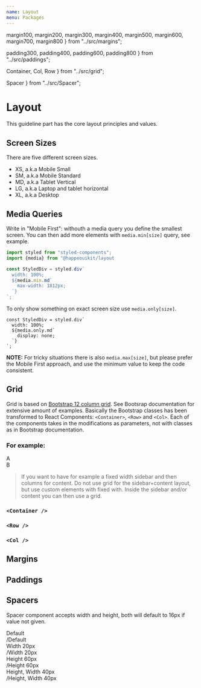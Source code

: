 ```yaml
---
name: Layout
menu: Packages
---
```




  margin100,
  margin200,
  margin300,
  margin400,
  margin500,
  margin600,
  margin700,
  margin800 
} from "../src/margins";

  padding300,
  padding400,
  padding600,
  padding800
} from "../src/paddings";

  Container,
  Col,
  Row
} from "../src/grid";

  Spacer
} from "../src/Spacer";

# Layout

<PackageMetadata pkg={pkg}/>

This guideline part has the core layout principles and values.

## Screen Sizes

There are five different screen sizes.

- XS, a.k.a Mobile Small
- SM, a.k.a Mobile Standard
- MD, a.k.a Tablet Vertical
- LG, a.k.a Laptop and tablet horizontal
- XL, a.k.a Desktop

## Media Queries

Write in "Mobile First": withouth a media query you define the smallest screen.
You can then add more elements with `media.min[size]` query, see example.

```js
import styled from "styled-components";
import {media} from "@happeouikit/layout

const StyledDiv = styled.div`
  width: 100%;
  ${media.min.md`
    max-width: 1812px;
  `}
`;
```

To only show something on exact screen size use `media.only[size]`.

```
const StyledDiv = styled.div`
  width: 100%;
  ${media.only.md`
    display: none;
  `}
`;
```

**NOTE:** For tricky situations there is also `media.max[size]`, but please prefer the Mobile First approach, 
and use the minimum value to keep the code consistent.

## Grid 

Grid is based on [Bootstrap 12 column grid](https://getbootstrap.com/docs/4.2/layout/grid/).
See Bootsrap documentation for extensive amount of examples. Basically the Bootstrap classes has been transformed to React Components:
`<Container>`, `<Row>` and `<Col>`. Each of the components takes in the modifications as parameters, not with 
classes as in Bootstrap documentation.

### For example:

<Playground>
  <Container>
    <Row>
      <Col xs={3} xs={2}><div style={{backgroundColor: "rgba(237,70,71,0.08)"}}>A</div></Col>
      <Col xs={3} md={4}><div style={{backgroundColor: "rgba(237,70,71,0.08)"}}>B</div></Col>
    </Row>
  </Container>
</Playground>

> If you want to have for example a fixed width sidebar and then columns for content. Do not use grid for the sidebar+content layout, but use
custom elements with fixed with. Inside the sidebar and/or content you can then use a grid.

### `<Container />`

<Props of={Container} />

### `<Row />`

<Props of={Row} />

### `<Col />`

<Props of={Col} />

## Margins

<MarginExample margin={{margin100}} />
<MarginExample margin={{margin200}} />
<MarginExample margin={{margin300}} />
<MarginExample margin={{margin400}} />
<MarginExample margin={{margin500}} />
<MarginExample margin={{margin600}} />
<MarginExample margin={{margin700}} />
<MarginExample margin={{margin800}} /> 

## Paddings

<PaddingExample padding={{padding300}} />
<PaddingExample padding={{padding400}} />
<PaddingExample padding={{padding600}} />
<PaddingExample padding={{padding800}} />

## Spacers
Spacer component accepts width and height, both will default to 16px if value not given.

<Playground>
  <Container>
    <Row>
      <div style={{backgroundColor: "rgba(237,70,71,0.08)",padding:"8px"}}>Default</div>
      <Spacer />
      <div style={{backgroundColor: "rgba(237,70,71,0.08)",padding:"8px"}}>/Default</div>
    </Row>
    <Row>
      <div style={{backgroundColor: "rgba(237,70,71,0.08)",padding:"8px"}}>Width 20px</div>
      <Spacer width={"20px"} />
      <div style={{backgroundColor: "rgba(237,70,71,0.08)",padding:"8px"}}>/Width 20px</div>
    </Row>
    <Row>
      <div style={{backgroundColor: "rgba(237,70,71,0.08)",padding:"8px"}}>Height 60px</div>
      <Spacer height={"60px"} />
      <div style={{backgroundColor: "rgba(237,70,71,0.08)",padding:"8px"}}>/Height 60px</div>
    </Row>
    <Row>
      <div style={{backgroundColor: "rgba(237,70,71,0.08)",padding:"8px"}}>Height, Width 40px</div>
      <Spacer width={"40px"} height={"40px"} />
      <div style={{backgroundColor: "rgba(237,70,71,0.08)",padding:"8px"}}>/Height, Width 40px</div>
    </Row>
  </Container>
</Playground>



